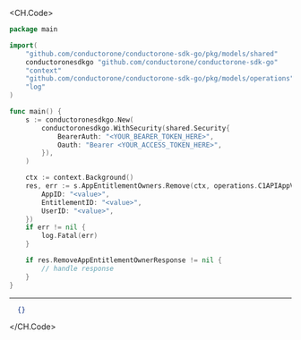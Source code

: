 
<CH.Code>
```go Remove.go
package main

import(
	"github.com/conductorone/conductorone-sdk-go/pkg/models/shared"
	conductoronesdkgo "github.com/conductorone/conductorone-sdk-go"
	"context"
	"github.com/conductorone/conductorone-sdk-go/pkg/models/operations"
	"log"
)

func main() {
    s := conductoronesdkgo.New(
        conductoronesdkgo.WithSecurity(shared.Security{
            BearerAuth: "<YOUR_BEARER_TOKEN_HERE>",
            Oauth: "Bearer <YOUR_ACCESS_TOKEN_HERE>",
        }),
    )

    ctx := context.Background()
    res, err := s.AppEntitlementOwners.Remove(ctx, operations.C1APIAppV1AppEntitlementOwnersRemoveRequest{
        AppID: "<value>",
        EntitlementID: "<value>",
        UserID: "<value>",
    })
    if err != nil {
        log.Fatal(err)
    }

    if res.RemoveAppEntitlementOwnerResponse != nil {
        // handle response
    }
}
```
---

```json Example Response
  {}
```
</CH.Code>
